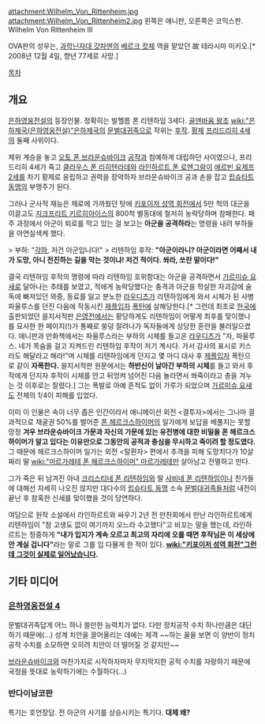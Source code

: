 attachment:Wilhelm_Von_Rittenheim.jpg attachment:Wilhelm_Von_Rittenheim2.jpg
왼쪽은 애니판, 오른쪽은 코믹스판.
Wilhelm Von Rittenheim Ⅲ

OVA판의 성우는, [[과학닌자대 갓차맨]]의 [[베르크 캇체]] 역을 맡았던 故 테라시마 미키오.[* 2008년 12월 4일, 향년 77세로 사망.]

[[목차]]

== 개요 ==

[[은하영웅전설]]의 등장인물. 정확히는 빌헬름 폰 리텐하임 3세다.
[[골덴바움 왕조]] [[wiki:"은하제국(은하영웅전설)"은하제국]]의 [[문벌대귀족]]으로 작위는 [[후작]]. [[황제]] [[프리드리히 4세]]의 둘째 사위이다.

제위 계승을 놓고 [[오토 폰 브라운슈바이크]] [[공작]]과 첨예하게 대립하던 사이였으나, 프리드리히 4세가 죽고 [[클라우스 폰 리히텐라데]]와 [[라인하르트 폰 로엔그람]]이 [[에르빈 요제프 2세]]를 차기 황제로 옹립하고 권력을 장악하자 브라운슈바이크 공과 손을 잡고 [[립슈타트 동맹]]의 부맹주가 된다.

그러나 군사적 재능은 제로에 가까웠던 탓에 [[키포이저 성역 회전]]에서 5만 척의 대군을 이끌고도 [[지크프리트 키르히아이스]]의 800척 별동대에 철저히 농락당하며 참패한다. 패주 과정에서 아군이 퇴로를 막고 있는 걸 보고는 '''아군을 공격하라'''는 명령을 내려 부하들을 아연실색케 했다.

> 부하: "[[각하]], 저건 아군입니다!" 
> 리텐하임 후작: '''"아군이라니? 아군이라면 어째서 내가 도망, 아니 전진하는 길을 막는 것이냐! 저건 적이다. 쏴라, 쏘란 말이다!"''' 

결국 리텐하임 후작의 명령에 따라 리텐하임 호위함대는 아군을 공격하면서 [[가르미슈 요새]]로 달아나는 추태를 보였고, 적에게 농락당했다는 충격과 아군을 학살한 자괴감에 술독에 빠져있던 와중, 동료를 잃고 분노한 [[라우디츠]]가 리텐하임에게 와서 시체가 된 사병 파울루스를 던진 다음에 작동시킨 [[제플입자]] [[폭탄]]에 살해당한다.[* 그런데 최초로 [[한국]]에 출판되었던 을지서적판 [[은영전]]에서는 황당하게도 리텐하임이 어떻게 최후를 맞이했나를 묘사한 한 페이지(!)가 통째로 쑹덩 잘려나가 독자들에게 상당한 혼란을 불러일으켰다. 애니판과 만화책에서는 파울루스라는 부하의 시체를 들고온 [[라우디츠]]가 "자, 파울루스. 네가 목숨을 걸고 지켜드린 리텐하임 후작이 저기 계시다. 가서 감사의 표시로 키스라도 해달라고 해라!"며 시체를 리텐하임에게 던지고 몇 마디 대사 후 [[제플입자]] 폭탄으로 같이 '''자폭한다.''' 을지서적판 원문에서는 '''하반신이 날아간 부하의 시체'''를 들고 와서 후작에게 던지자 후작이 시체를 안고 뒤엉켜 넘어진 다음 놀라면서 쏴죽이라고 총을 겨누는 것 이후로는 잘렸다.] 그는 폭발로 아예 흔적도 없이 가루가 되었으며 [[가르미슈 요새]]도 전체의 1/4이 피해를 입었다.

이미 이 인물은 속이 너무 좁은 인간이라서 애니메이션 외전 <결투자>에서는 그나마 결과적으로 채굴권 50%를 벌어준 [[폰 헤르크스하이머]]의 일가에게 보답을 베풀지는 못할 망정 '''겨우 브라운슈바이크 가문과 자신의 가문에 있는 유전병에 대한 비밀을 폰 헤르크스하이머가 알고 있다는 이유만으로 그동안의 공적과 충심을 무시하고 죽이려 할 정도였다.''' 그 때문에 헤르크스하이머 일가는 외전 <탈환자> 편에서 추격을 피해 도망치다가 10살짜리 딸 [[wiki:"마르가레테 폰 헤르크스하이머" 마르가레테]]만 살아남고 전멸하고 만다.

그가 죽은 뒤 남겨진 아내 [[크리스티네 폰 리텐하임]]와 딸 [[사비네 폰 리텐하임]]이나 친가들에 대해선 자세히 나오진 않지만 대다수의 [[립슈타트 동맹]] 소속 [[문벌대귀족]]들처럼 내전이 끝난 후 참혹한 신세를 맞이했을 것이 당연하다.

여담으로 원작 소설에서 라인하르트와 싸우기 2년 전 만찬회에서 만난 라인하르트에게 리텐하임이 "참 고생도 없이 여기까지 오느라 수고했다"고 비꼬는 말을 했는데, 라인하르트는 정중하게 '''"내가 입지가 계속 오르고 최고의 자리에 오를 때면 후작님은 이 세상에 안 계실 겁니다"'''라는 말로 그를 입 다물게 한 적이 있다. '''[[wiki:"키포이저 성역 회전"그런데 그것이 실제로 일어났습니다]].'''

== 기타 미디어 ==
=== [[은하영웅전설 4]] ===

문벌대귀족답게 어느 하나 쓸만한 능력치가 없다. 다만 정치공작 수치 하나만큼은 대단하기 때문에(...) 성계 치안을 끌어올리는 데에는 제격 ~~하는 꼴을 보면 이 양반이 정치공작 수치를 소모하면 오히려 치안이 더 떨어질 것 같지만~~

[[오토 폰 브라운슈바이크|브라운슈바이크]]와 마찬가지로 시작하자마자 무지막지한 공적 수치를 자랑하기 때문에 국정을 뜻대로 농락하기에는 수월하다(...)

=== 반다이남코판 ===
특기는 호언장담. 전 아군의 사기를 상승시키는 특기다. '''대체 왜?'''



